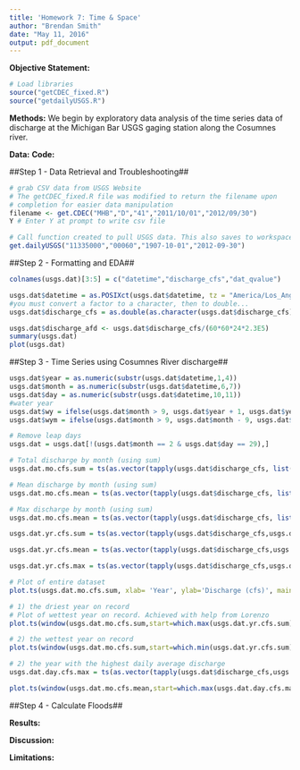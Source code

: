 ```yaml
---
title: 'Homework 7: Time & Space'
author: "Brendan Smith"
date: "May 11, 2016"
output: pdf_document
---
```


**Objective Statement:**

```r
# Load libraries
source("getCDEC_fixed.R")
source("getdailyUSGS.R")
```

**Methods:** We begin by exploratory data analysis of the time series data of discharge at the Michigan Bar USGS gaging station along the Cosumnes river. 

**Data:**
**Code:**

##Step 1 - Data Retrieval and Troubleshooting##

```r
# grab CSV data from USGS Website
# The getCDEC_fixed.R file was modified to return the filename upon
# completion for easier data manipulation
filename <- get.CDEC("MHB","D","41","2011/10/01","2012/09/30")
Y # Enter Y at prompt to write csv file
```

```r
# Call function created to pull USGS data. This also saves to workspace under "usgs.dat"
get.dailyUSGS("11335000","00060","1907-10-01","2012-09-30")
```

##Step 2 - Formatting and EDA##

```r
colnames(usgs.dat)[3:5] = c("datetime","discharge_cfs","dat_qvalue")

usgs.dat$datetime = as.POSIXct(usgs.dat$datetime, tz = "America/Los_Angeles")
#you must convert a factor to a character, then to double...
usgs.dat$discharge_cfs = as.double(as.character(usgs.dat$discharge_cfs))

```


```r
usgs.dat$discharge_afd <- usgs.dat$discharge_cfs/(60*60*24*2.3E5)
summary(usgs.dat)
plot(usgs.dat)
```

##Step 3 - Time Series using Cosumnes River discharge##

```r
usgs.dat$year = as.numeric(substr(usgs.dat$datetime,1,4)) 
usgs.dat$month = as.numeric(substr(usgs.dat$datetime,6,7)) 
usgs.dat$day = as.numeric(substr(usgs.dat$datetime,10,11))
#water year
usgs.dat$wy = ifelse(usgs.dat$month > 9, usgs.dat$year + 1, usgs.dat$year)
usgs.dat$wym = ifelse(usgs.dat$month > 9, usgs.dat$month - 9, usgs.dat$month + 3)
```

```r
# Remove leap days
usgs.dat = usgs.dat[!(usgs.dat$month == 2 & usgs.dat$day == 29),]
```

```r
# Total discharge by month (using sum)
usgs.dat.mo.cfs.sum = ts(as.vector(tapply(usgs.dat$discharge_cfs, list(usgs.dat$wym, usgs.dat$wy), sum)), frequency=12,start=c(1907,1))

# Mean discharge by month (using sum)
usgs.dat.mo.cfs.mean = ts(as.vector(tapply(usgs.dat$discharge_cfs, list(usgs.dat$wym, usgs.dat$wy), mean)), frequency=12,start=c(1907,1))

# Max discharge by month (using sum)
usgs.dat.mo.cfs.mean = ts(as.vector(tapply(usgs.dat$discharge_cfs, list(usgs.dat$wym, usgs.dat$wy), max)), frequency=12,start=c(1907,1))
```

```r
usgs.dat.yr.cfs.sum = ts(as.vector(tapply(usgs.dat$discharge_cfs,usgs.dat$wy, sum)), frequency=365,start=c(1907,1)) 

usgs.dat.yr.cfs.mean = ts(as.vector(tapply(usgs.dat$discharge_cfs,usgs.dat$wy, mean)), frequency=365,start=c(1907,1)) 

usgs.dat.yr.cfs.max = ts(as.vector(tapply(usgs.dat$discharge_cfs,usgs.dat$wy, max)), frequency=365,start=c(1907,1)) 
```


```r
# Plot of entire dataset
plot.ts(usgs.dat.mo.cfs.sum, xlab= 'Year', ylab='Discharge (cfs)', main='Hydrograph of 1907-2011')
```

```r
# 1) the driest year on record
# Plot of wettest year on record. Achieved with help from Lorenzo
plot.ts(window(usgs.dat.mo.cfs.sum,start=which.max(usgs.dat.yr.cfs.sum),end=(which.max(usgs.dat.yr.cfs.sum)+1)), xlab= 'Year', ylab='Discharge (cfs)', main='Hydrograph - 1983')  
```

```r
# 2) the wettest year on record
plot.ts(window(usgs.dat.mo.cfs.sum,start=which.min(usgs.dat.yr.cfs.sum),end=(which.min(usgs.dat.yr.cfs.sum)+1)), xlab= 'Year Index', ylab='Discharge (cfs)', main='Hydrograph - 1977') 

```

```r
# 2) the year with the highest daily average discharge
usgs.dat.day.cfs.max = ts(as.vector(tapply(usgs.dat$discharge_cfs,usgs.dat$wy, max)), frequency=365,start=c(1907,1))

plot.ts(window(usgs.dat.mo.cfs.mean,start=which.max(usgs.dat.day.cfs.max),end=(which.max(usgs.dat.day.cfs.max)+1)), xlab= 'Year', ylab='Discharge (cfs)', main='Hydrograph - 1997') 
```


##Step 4 - Calculate Floods##

**Results:**

**Discussion:**

**Limitations:**